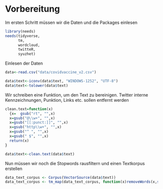 
# Vorbereitung

Im ersten Schritt müssen wir die Daten und die Packages einlesen

```r
library(needs)
needs(tidyverse, 
      tm, 
      wordcloud,
      twitteR, 
      syuzhet)
```

Einlesen der Daten

```r
data<-read.csv("data/covidvaccine_v2.csv")
```


```r
data$text<-iconv(data$text, "WINDOWS-1252", "UTF-8")
data$text<-tolower(data$text)

```
 Wir schreiben eine Funktion, um den Text zu bereinigen. Twitter interne Kennzeichnungen, Punktion, Links etc. sollen entfernt werden
 
 
```r
clean.text=function(x)
  {x=  gsub("rt", "",x) 
  x=gsub("@\\w+", "",x) 
  x=gsub("[[:punct:]]", "",x)  
  x=gsub("http\\w+", "",x)  
  x=gsub("^ ", "",x) 
  x=gsub(" $", "",x)
  return(x)
}

data$text<-clean.text(data$text)

```
 
 
Nun müssen wir noch die Stopwords rausfiltern und einen Textkorpus erstellen

```r
data_text_corpus <- Corpus(VectorSource(data$text))
data_text_corpus <- tm_map(data_text_corpus, function(x)removeWords(x,stopwords()))
```


 